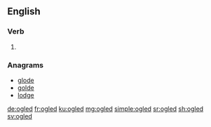 ==English==

===Verb===
{{head|en|verb form}}

# {{en-past of|ogle}}

===Anagrams===
* [[glode#English|glode]]
* [[golde#English|golde]]
* [[lodge#English|lodge]]

[[de:ogled]]
[[fr:ogled]]
[[ku:ogled]]
[[mg:ogled]]
[[simple:ogled]]
[[sr:ogled]]
[[sh:ogled]]
[[sv:ogled]]